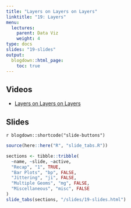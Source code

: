 ```yaml
---
title: "Layers on Layers on Layers"
linktitle: "19: Layers"
menu:
  lectures:
    parent: Data Viz
    weight: 4
type: docs
slides: "19-slides"
output:
  blogdown::html_page:
    toc: true
---
```


## Videos

- [Layers on Layers on Layers](https://youtu.be/jeVg-KhLf68)

## Slides

`r blogdown::shortcode("slide-buttons")`

```r

source(here::here("R", "slide_tabs.R"))

sections <- tibble::tribble(
  ~name, ~slide, ~active,
  "Recap", "1", TRUE,
  "Bar Plots", "bp", FALSE,
  "Jittering", "ji", FALSE,
  "Multiple Geoms", "mg", FALSE,
  "Miscellaneous", "misc", FALSE
)
slide_tabs(sections, "/slides/19-slides.html")
```